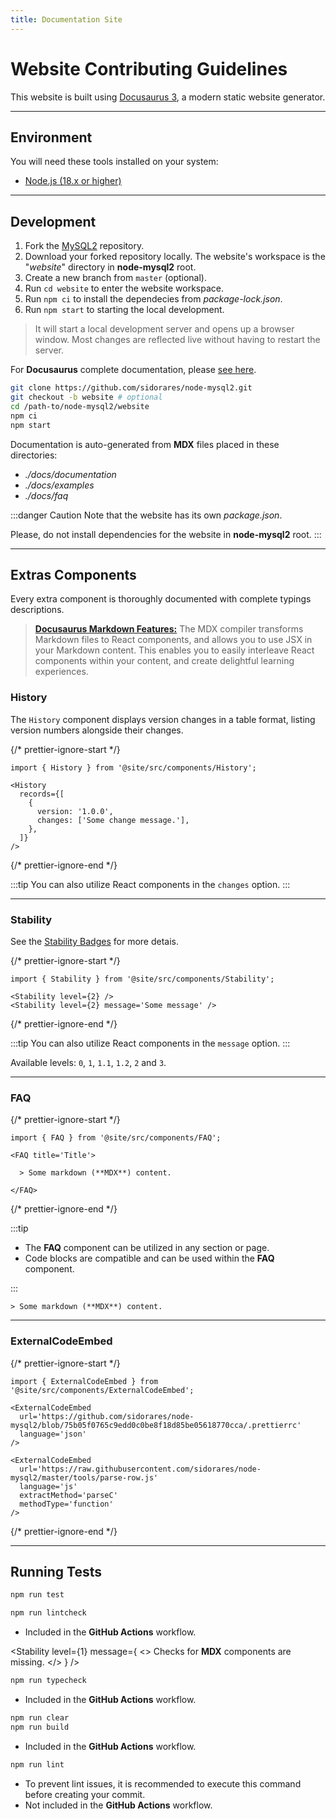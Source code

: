 ```yaml
---
title: Documentation Site
---
```



# Website Contributing Guidelines

This website is built using [Docusaurus 3](https://docusaurus.io/), a modern static website generator.

---

## Environment

You will need these tools installed on your system:

- [Node.js (18.x or higher)](https://nodejs.org/)

---

## Development

1. Fork the [MySQL2](https://github.com/sidorares/node-mysql2) repository.
2. Download your forked repository locally. The website's workspace is the "_website_" directory in **node-mysql2** root.
3. Create a new branch from `master` (optional).
4. Run `cd website` to enter the website workspace.
5. Run `npm ci` to install the dependecies from _package-lock.json_.
6. Run `npm start` to starting the local development.

> It will start a local development server and opens up a browser window. Most changes are reflected live without having to restart the server.

For **Docusaurus** complete documentation, please [see here](https://docusaurus.io/docs).

<FAQ title='CLI example'>

```bash
git clone https://github.com/sidorares/node-mysql2.git
git checkout -b website # optional
cd /path-to/node-mysql2/website
npm ci
npm start
```

</FAQ>

Documentation is auto-generated from **MDX** files placed in these directories:

- _./docs/documentation_
- _./docs/examples_
- _./docs/faq_

:::danger Caution
Note that the website has its own _package.json_.

Please, do not install dependencies for the website in **node-mysql2** root.
:::

---

## Extras Components

Every extra component is thoroughly documented with complete typings descriptions.

> [**Docusaurus Markdown Features:**](https://docusaurus.io/docs/markdown-features) The MDX compiler transforms Markdown files to React components, and allows you to use JSX in your Markdown content. This enables you to easily interleave React components within your content, and create delightful learning experiences.

### History

The `History` component displays version changes in a table format, listing version numbers alongside their changes.

{/* prettier-ignore-start */}
```tsx
import { History } from '@site/src/components/History';

<History
  records={[
    {
      version: '1.0.0',
      changes: ['Some change message.'],
    },
  ]}
/>
```
{/* prettier-ignore-end */}

:::tip
You can also utilize React components in the `changes` option.
:::

<FAQ title='Example'>
  <History
    records={[
      {
        version: '1.0.0',
        changes: ['Some change message.'],
      },
    ]}
  />
</FAQ>

---

### Stability

See the [Stability Badges](/docs/stability-badges) for more detais.

{/* prettier-ignore-start */}
```tsx
import { Stability } from '@site/src/components/Stability';

<Stability level={2} />
<Stability level={2} message='Some message' />
```
{/* prettier-ignore-end */}

:::tip
You can also utilize React components in the `message` option.
:::

Available levels: `0`, `1`, `1.1`, `1.2`, `2` and `3`.

<FAQ title='Example'>
  <Stability level={2} />
  <Stability level={2} message='Some message.' />
</FAQ>

---

### FAQ

{/* prettier-ignore-start */}
```tsx
import { FAQ } from '@site/src/components/FAQ';

<FAQ title='Title'>

  > Some markdown (**MDX**) content.

</FAQ>
```
{/* prettier-ignore-end */}

:::tip

- The **FAQ** component can be utilized in any section or page.
- Code blocks are compatible and can be used within the **FAQ** component.

:::

<FAQ title='Example'>
  <FAQ title='Title'>

    > Some markdown (**MDX**) content.

  </FAQ>
</FAQ>

---

### ExternalCodeEmbed

{/* prettier-ignore-start */}
```tsx
import { ExternalCodeEmbed } from '@site/src/components/ExternalCodeEmbed';

<ExternalCodeEmbed
  url='https://github.com/sidorares/node-mysql2/blob/75b05f0765c9edd0c0be8f18d85be05618770cca/.prettierrc'
  language='json'
/>

<ExternalCodeEmbed
  url='https://raw.githubusercontent.com/sidorares/node-mysql2/master/tools/parse-row.js'
  language='js'
  extractMethod='parseC'
  methodType='function'
/>
```
{/* prettier-ignore-end */}

<FAQ title='Example'>
  <ExternalCodeEmbed
    url='https://raw.githubusercontent.com/sidorares/node-mysql2/master/.prettierrc'
    language='json'
  />

  <ExternalCodeEmbed
    url='https://raw.githubusercontent.com/sidorares/node-mysql2/master/tools/parse-row.js'
    language='js'
    extractMethod='parseC'
    methodType='function'
  />
</FAQ>

---

## Running Tests

```bash
npm run test
```

<FAQ title='Check Prettier and ESLint rules for compliance'>

```bash
npm run lintcheck
```

- Included in the **GitHub Actions** workflow.

</FAQ>
<FAQ title='Check for typings errors'>

<Stability
  level={1}
  message={
    <>
      Checks for <strong>MDX</strong> components are missing.
    </>
  }
/>

```bash
npm run typecheck
```

- Included in the **GitHub Actions** workflow.

</FAQ>
<FAQ title='Clear and build the website'>

```bash
npm run clear
npm run build
```

- Included in the **GitHub Actions** workflow.

</FAQ>
<FAQ title='Fix issues from Prettier and ESLint rules' open>

```bash
npm run lint
```

- To prevent lint issues, it is recommended to execute this command before creating your commit.
- Not included in the **GitHub Actions** workflow.

</FAQ>

